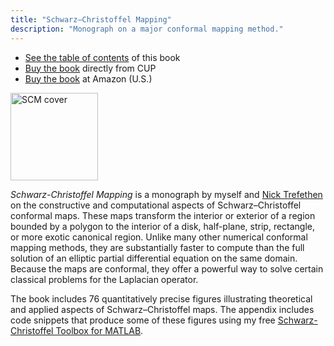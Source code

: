 ```yaml
---
title: "Schwarz–Christoffel Mapping"
description: "Monograph on a major conformal mapping method."
---
```


::: {layout-ncol="2"}
* [See the table of contents](SCMContents.pdf) of this book
* [Buy the book](http://www.cambridge.org/us/knowledge/isbn/item1169156/Schwarz-Christoffel%20Mapping/?site_locale=en_US) directly from CUP 
* [Buy the book](http://www.amazon.com/Schwarz-Christoffel-Cambridge-Monographs-Computational-Mathematics/dp/0521807263/ref=la_B001H6MER8_1_2?ie=UTF8&qid=1371646989&sr=1-2) at Amazon (U.S.)

![](SCMapping.JPG){width=140 alt="SCM cover"}
:::

*Schwarz-Christoffel Mapping* is a monograph by myself and [Nick Trefethen](https://people.maths.ox.ac.uk/trefethen/) on the constructive and computational aspects of Schwarz–Christoffel conformal maps. These maps transform the interior or exterior of a region bounded by a polygon to the interior of a disk, half-plane, strip, rectangle, or more exotic canonical region. Unlike many other numerical conformal mapping methods, they are substantially faster to compute than the full solution of an elliptic partial differential equation on the same domain. Because the maps are conformal, they offer a powerful way to solve certain classical problems for the Laplacian operator.

The book includes 76 quantitatively precise figures illustrating theoretical and applied aspects of Schwarz–Christoffel maps. The appendix includes code snippets that produce some of these figures using my free [Schwarz-Christoffel Toolbox for MATLAB](/project/sc-toolbox). 
